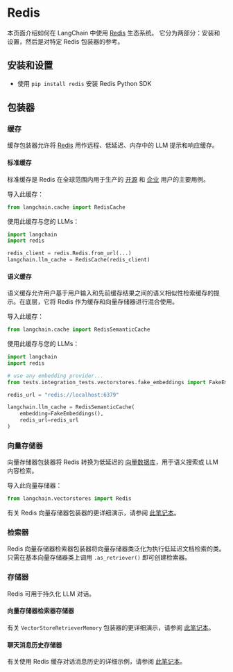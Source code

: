 # Redis

本页面介绍如何在 LangChain 中使用 [Redis](https://redis.com) 生态系统。
它分为两部分：安装和设置，然后是对特定 Redis 包装器的参考。

## 安装和设置
- 使用 `pip install redis` 安装 Redis Python SDK

## 包装器

### 缓存

缓存包装器允许将 [Redis](https://redis.io) 用作远程、低延迟、内存中的 LLM 提示和响应缓存。

#### 标准缓存
标准缓存是 Redis 在全球范围内用于生产的 [开源](https://redis.io) 和 [企业](https://redis.com) 用户的主要用例。

导入此缓存：
```python
from langchain.cache import RedisCache
```

使用此缓存与您的 LLMs：
```python
import langchain
import redis

redis_client = redis.Redis.from_url(...)
langchain.llm_cache = RedisCache(redis_client)
```

#### 语义缓存
语义缓存允许用户基于用户输入和先前缓存结果之间的语义相似性检索缓存的提示。在底层，它将 Redis 作为缓存和向量存储器进行混合使用。

导入此缓存：
```python
from langchain.cache import RedisSemanticCache
```

使用此缓存与您的 LLMs：
```python
import langchain
import redis

# use any embedding provider...
from tests.integration_tests.vectorstores.fake_embeddings import FakeEmbeddings

redis_url = "redis://localhost:6379"

langchain.llm_cache = RedisSemanticCache(
    embedding=FakeEmbeddings(),
    redis_url=redis_url
)
```

### 向量存储器

向量存储器包装器将 Redis 转换为低延迟的 [向量数据库](https://redis.com/solutions/use-cases/vector-database/)，用于语义搜索或 LLM 内容检索。

导入此向量存储器：
```python
from langchain.vectorstores import Redis
```

有关 Redis 向量存储器包装器的更详细演示，请参阅 [此笔记本](/docs/modules/data_connection/vectorstores/integrations/redis.html)。

### 检索器

Redis 向量存储器检索器包装器将向量存储器类泛化为执行低延迟文档检索的类。只需在基本向量存储器类上调用 `.as_retriever()` 即可创建检索器。

### 存储器
Redis 可用于持久化 LLM 对话。

#### 向量存储器检索器存储器

有关 `VectorStoreRetrieverMemory` 包装器的更详细演示，请参阅 [此笔记本](/docs/modules/memory/integrations/vectorstore_retriever_memory.html)。

#### 聊天消息历史存储器
有关使用 Redis 缓存对话消息历史的详细示例，请参阅 [此笔记本](/docs/modules/memory/integrations/redis_chat_message_history.html)。
